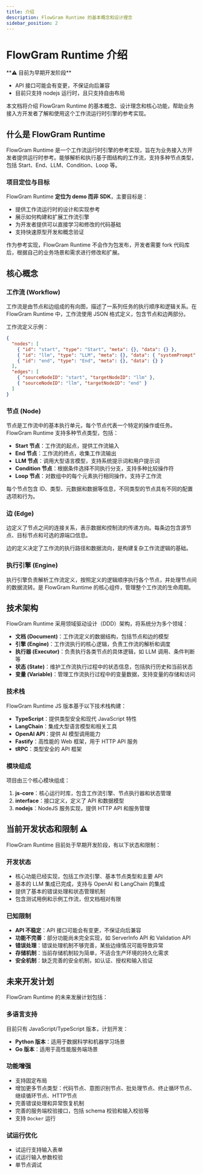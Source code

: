 ```yaml
---
title: 介绍
description: FlowGram Runtime 的基本概念和设计理念
sidebar_position: 2
---
```


# FlowGram Runtime 介绍


<div className="rs-highlight">
**⚠️ 目前为早期开发阶段**

- API 接口可能会有变更，不保证向后兼容
- 目前只支持 nodejs 运行时，且只支持自由布局
</div>

本文档将介绍 FlowGram Runtime 的基本概念、设计理念和核心功能，帮助业务接入方开发者了解和使用这个工作流运行时引擎的参考实现。

## 什么是 FlowGram Runtime

FlowGram Runtime 是一个工作流运行时引擎的参考实现，旨在为业务接入方开发者提供运行时参考。能够解析和执行基于图结构的工作流，支持多种节点类型，包括 Start、End、LLM、Condition、Loop 等。

### 项目定位与目标

FlowGram Runtime **定位为 demo 而非 SDK**，主要目标是：

- 提供工作流运行时的设计和实现参考
- 展示如何构建和扩展工作流引擎
- 为开发者提供可以直接学习和修改的代码基础
- 支持快速原型开发和概念验证

作为参考实现，FlowGram Runtime 不会作为包发布，开发者需要 fork 代码库后，根据自己的业务场景和需求进行修改和扩展。

## 核心概念

### 工作流 (Workflow)

工作流是由节点和边组成的有向图，描述了一系列任务的执行顺序和逻辑关系。在 FlowGram Runtime 中，工作流使用 JSON 格式定义，包含节点和边两部分。

工作流定义示例：
```json
{
  "nodes": [
    { "id": "start", "type": "Start", "meta": {}, "data": {} },
    { "id": "llm", "type": "LLM", "meta": {}, "data": { "systemPrompt": "你是助手", "userPrompt": "{{start.input}}" } },
    { "id": "end", "type": "End", "meta": {}, "data": {} }
  ],
  "edges": [
    { "sourceNodeID": "start", "targetNodeID": "llm" },
    { "sourceNodeID": "llm", "targetNodeID": "end" }
  ]
}
```

### 节点 (Node)

节点是工作流中的基本执行单元，每个节点代表一个特定的操作或任务。FlowGram Runtime 支持多种节点类型，包括：

- **Start 节点**：工作流的起点，提供工作流输入
- **End 节点**：工作流的终点，收集工作流输出
- **LLM 节点**：调用大型语言模型，支持系统提示词和用户提示词
- **Condition 节点**：根据条件选择不同执行分支，支持多种比较操作符
- **Loop 节点**：对数组中的每个元素执行相同操作，支持子工作流

每个节点包含 ID、类型、元数据和数据等信息，不同类型的节点具有不同的配置选项和行为。

### 边 (Edge)

边定义了节点之间的连接关系，表示数据和控制流的传递方向。每条边包含源节点、目标节点和可选的源端口信息。

边的定义决定了工作流的执行路径和数据流向，是构建复杂工作流逻辑的基础。

### 执行引擎 (Engine)

执行引擎负责解析工作流定义，按照定义的逻辑顺序执行各个节点，并处理节点间的数据流转。是 FlowGram Runtime 的核心组件，管理整个工作流的生命周期。

## 技术架构

FlowGram Runtime 采用领域驱动设计（DDD）架构，将系统分为多个领域：

- **文档 (Document)**：工作流定义的数据结构，包括节点和边的模型
- **引擎 (Engine)**：工作流执行的核心逻辑，负责工作流的解析和调度
- **执行器 (Executor)**：负责执行各类节点的具体逻辑，如 LLM 调用、条件判断等
- **状态 (State)**：维护工作流执行过程中的状态信息，包括执行历史和当前状态
- **变量 (Variable)**：管理工作流执行过程中的变量数据，支持变量的存储和访问

### 技术栈

FlowGram Runtime JS 版本基于以下技术栈构建：

- **TypeScript**：提供类型安全和现代 JavaScript 特性
- **LangChain**：集成大型语言模型和相关工具
- **OpenAI API**：提供 AI 模型调用能力
- **Fastify**：高性能的 Web 框架，用于 HTTP API 服务
- **tRPC**：类型安全的 API 框架

### 模块组成

项目由三个核心模块组成：

1. **js-core**：核心运行时库，包含工作流引擎、节点执行器和状态管理
2. **interface**：接口定义，定义了 API 和数据模型
3. **nodejs**：NodeJS 服务实现，提供 HTTP API 和服务管理

## 当前开发状态和限制 ⚠️

FlowGram Runtime 目前处于早期开发阶段，有以下状态和限制：

### 开发状态

- 核心功能已经实现，包括工作流引擎、基本节点类型和主要 API
- 基本的 LLM 集成已完成，支持与 OpenAI 和 LangChain 的集成
- 提供了基本的错误处理和状态管理机制
- 包含测试用例和示例工作流，但文档相对有限

### 已知限制

- **API 不稳定**：API 接口可能会有变更，不保证向后兼容
- **功能不完善**：部分功能尚未完全实现，如 ServerInfo API 和 Validation API
- **错误处理**：错误处理机制不够完善，某些边缘情况可能导致异常
- **存储机制**：当前存储机制较为简单，不适合生产环境的持久化需求
- **安全机制**：缺乏完善的安全机制，如认证、授权和输入验证

## 未来开发计划

FlowGram Runtime 的未来发展计划包括：

### 多语言支持

目前只有 JavaScript/TypeScript 版本，计划开发：
- **Python 版本**：适用于数据科学和机器学习场景
- **Go 版本**：适用于高性能服务端场景

### 功能增强

- 支持固定布局
- 增加更多节点类型：代码节点、意图识别节点、批处理节点、终止循环节点、继续循环节点、HTTP节点
- 完善错误处理和异常恢复机制
- 完善的服务端校验接口，包括 schema 校验和输入校验等
- 支持 `Docker` 运行

### 试运行优化

- 试运行支持输入表单
- 试运行输入参数校验
- 单节点调试
